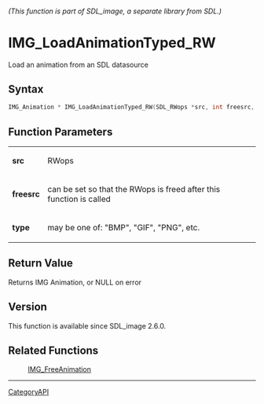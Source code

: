 ====== (This function is part of SDL_image, a separate library from SDL.) ======
= IMG_LoadAnimationTyped_RW =

Load an animation from an SDL datasource 

== Syntax ==

<syntaxhighlight lang='c'>
IMG_Animation * IMG_LoadAnimationTyped_RW(SDL_RWops *src, int freesrc, const char *type);
</syntaxhighlight>

== Function Parameters ==

{|
|'''src'''
|RWops
|-
|'''freesrc'''
|can be set so that the RWops is freed after this function is called
|-
|'''type'''
|may be one of: "BMP", "GIF", "PNG", etc.
|}

== Return Value ==

Returns IMG Animation, or NULL on error

== Version ==

This function is available since SDL_image 2.6.0.

== Related Functions ==

:[[IMG_FreeAnimation]]

----
[[CategoryAPI]]


